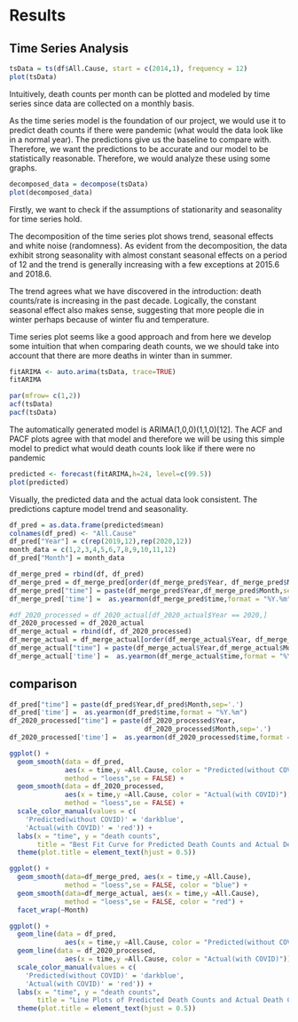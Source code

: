 # Results


## Time Series Analysis


```R
tsData = ts(df$All.Cause, start = c(2014,1), frequency = 12)
plot(tsData)
```


Intuitively, death counts per month can be plotted and modeled by time series since data are collected on a monthly basis.


As the time series model is the foundation of our project, we would use it to predict death counts if there were pandemic (what would the data look like in a normal year). The predictions give us the baseline to compare with. Therefore, we want the predictions to be accurate and our model to be statistically reasonable.
Therefore, we would analyze these using some graphs.


```r
decomposed_data = decompose(tsData)
plot(decomposed_data)
```

Firstly, we want to check if the assumptions of stationarity and seasonality for time series hold.

The decomposition of the time series plot shows trend, seasonal effects and white noise (randomness). As evident from the decomposition, the data exhibit strong seasonality with almost constant seasonal effects on a period of 12 and the trend is generally increasing with a few exceptions at 2015.6 and 2018.6. 

The trend agrees what we have discovered in the introduction: death counts/rate is increasing in the past decade. Logically, the constant seasonal effect also makes sense, suggesting that more people die in winter perhaps because of winter flu and temperature. 

Time series plot seems like a good approach and from here we develop some intuition that when comparing death counts, we we should take into account that there are more deaths in winter than in summer.



```r
fitARIMA <- auto.arima(tsData, trace=TRUE) 
fitARIMA
```


```r
par(mfrow= c(1,2))
acf(tsData)
pacf(tsData)
```

The automatically generated model is ARIMA(1,0,0)(1,1,0)[12]. The ACF and PACF plots agree with that model and therefore we will be using this simple model to predict what would death counts look like if there were no pandemic 



```R
predicted <- forecast(fitARIMA,h=24, level=c(99.5))
plot(predicted)
```

Visually, the predicted data and the actual data look consistent. The predictions capture model trend and seasonality.


```R
df_pred = as.data.frame(predicted$mean)
colnames(df_pred) <- "All.Cause"
df_pred["Year"] = c(rep(2019,12),rep(2020,12))
month_data = c(1,2,3,4,5,6,7,8,9,10,11,12)
df_pred["Month"] = month_data

```
```r
df_merge_pred = rbind(df, df_pred)
df_merge_pred = df_merge_pred[order(df_merge_pred$Year, df_merge_pred$Month),]
df_merge_pred["time"] = paste(df_merge_pred$Year,df_merge_pred$Month,sep='.')
df_merge_pred['time'] =  as.yearmon(df_merge_pred$time,format = "%Y.%m")
```


```R
#df_2020_processed = df_2020_actual[df_2020_actual$Year == 2020,]
df_2020_processed = df_2020_actual
df_merge_actual = rbind(df, df_2020_processed)
df_merge_actual = df_merge_actual[order(df_merge_actual$Year, df_merge_actual$Month),]
df_merge_actual["time"] = paste(df_merge_actual$Year,df_merge_actual$Month,sep='.')
df_merge_actual['time'] =  as.yearmon(df_merge_actual$time,format = "%Y.%m")
```







## comparison
```r
df_pred["time"] = paste(df_pred$Year,df_pred$Month,sep='.')
df_pred['time'] =  as.yearmon(df_pred$time,format = "%Y.%m")
df_2020_processed["time"] = paste(df_2020_processed$Year,
                                  df_2020_processed$Month,sep='.')
df_2020_processed['time'] =  as.yearmon(df_2020_processed$time,format = "%Y.%m")
```





```r
ggplot() +
  geom_smooth(data = df_pred, 
              aes(x = time,y =All.Cause, color = "Predicted(without COVID)"),
              method = "loess",se = FALSE) +
  geom_smooth(data = df_2020_processed, 
              aes(x = time,y =All.Cause, color = "Actual(with COVID)"),
              method = "loess",se = FALSE) +
  scale_color_manual(values = c(
    'Predicted(without COVID)' = 'darkblue',
    'Actual(with COVID)' = 'red')) +
  labs(x = "time", y = "death counts", 
       title = "Best Fit Curve for Predicted Death Counts and Actual Death Counts") +
  theme(plot.title = element_text(hjust = 0.5))
```


```r
ggplot() +
  geom_smooth(data=df_merge_pred, aes(x = time,y =All.Cause),
              method = "loess",se = FALSE, color = "blue") +
  geom_smooth(data=df_merge_actual, aes(x = time,y =All.Cause),
              method = "loess",se = FALSE, color = "red") +
  facet_wrap(~Month)


```




```r
ggplot() +
  geom_line(data = df_pred, 
              aes(x = time,y =All.Cause, color = "Predicted(without COVID)")) +
  geom_line(data = df_2020_processed, 
              aes(x = time,y =All.Cause, color = "Actual(with COVID)")) +
  scale_color_manual(values = c(
    'Predicted(without COVID)' = 'darkblue',
    'Actual(with COVID)' = 'red')) +
  labs(x = "time", y = "death counts", 
       title = "Line Plots of Predicted Death Counts and Actual Death Counts") +
  theme(plot.title = element_text(hjust = 0.5))
```



